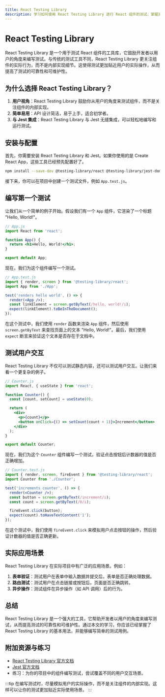 ```yaml
---
title: React Testing Library
description: 学习如何使用 React Testing Library 进行 React 组件的测试，掌握测试驱动开发的基本技能。
---
```


# React Testing Library

React Testing Library 是一个用于测试 React 组件的工具库，它鼓励开发者以用户的角度来编写测试。与传统的测试工具不同，React Testing Library 更关注组件的实际行为，而不是内部实现细节。这使得测试更加贴近用户的实际操作，从而提高了测试的可靠性和可维护性。

## 为什么选择 React Testing Library？

1. **用户视角**：React Testing Library 鼓励你从用户的角度来测试组件，而不是关注组件的内部实现。
2. **简单易用**：API 设计简洁，易于上手，适合初学者。
3. **与 Jest 集成**：React Testing Library 与 Jest 无缝集成，可以轻松地编写和运行测试。

## 安装与配置

首先，你需要安装 React Testing Library 和 Jest。如果你使用的是 Create React App，这些工具已经预先配置好了。

```bash
npm install --save-dev @testing-library/react @testing-library/jest-dom
```

接下来，你可以在项目中创建一个测试文件，例如 `App.test.js`。

## 编写第一个测试

让我们从一个简单的例子开始。假设我们有一个 `App` 组件，它渲染了一个标题 "Hello, World!"。

```jsx
// App.js
import React from 'react';

function App() {
  return <h1>Hello, World!</h1>;
}

export default App;
```

现在，我们为这个组件编写一个测试。

```jsx
// App.test.js
import { render, screen } from '@testing-library/react';
import App from './App';

test('renders hello world', () => {
  render(<App />);
  const linkElement = screen.getByText(/hello, world!/i);
  expect(linkElement).toBeInTheDocument();
});
```

在这个测试中，我们使用 `render` 函数来渲染 `App` 组件，然后使用 `screen.getByText` 来查找页面上的文本 "Hello, World!"。最后，我们使用 `expect` 断言来验证这个文本是否存在于文档中。

## 测试用户交互

React Testing Library 不仅可以测试静态内容，还可以测试用户交互。让我们来看一个更复杂的例子。

```jsx
// Counter.js
import React, { useState } from 'react';

function Counter() {
  const [count, setCount] = useState(0);

  return (
    <div>
      <p>{count}</p>
      <button onClick={() => setCount(count + 1)}>Increment</button>
    </div>
  );
}

export default Counter;
```

现在，我们为这个 `Counter` 组件编写一个测试，验证点击按钮后计数器的值是否正确增加。

```jsx
// Counter.test.js
import { render, screen, fireEvent } from '@testing-library/react';
import Counter from './Counter';

test('increments counter', () => {
  render(<Counter />);
  const button = screen.getByText(/increment/i);
  const count = screen.getByText(/0/i);

  fireEvent.click(button);
  expect(count).toHaveTextContent('1');
});
```

在这个测试中，我们使用 `fireEvent.click` 来模拟用户点击按钮的操作，然后验证计数器的值是否正确更新。

## 实际应用场景

React Testing Library 在实际项目中有广泛的应用场景。例如：

1. **表单验证**：测试用户在表单中输入数据并提交后，表单是否正确处理数据。
2. **路由测试**：测试用户在点击链接或按钮后，页面是否正确跳转。
3. **异步操作**：测试组件在异步操作（如 API 调用）后的行为。

## 总结

React Testing Library 是一个强大的工具，它帮助开发者以用户的角度来编写测试，从而提高测试的可靠性和可维护性。通过本文的学习，你应该已经掌握了 React Testing Library 的基本用法，并能够编写简单的测试用例。

## 附加资源与练习

- [React Testing Library 官方文档](https://testing-library.com/docs/react-testing-library/intro/)
- [Jest 官方文档](https://jestjs.io/docs/getting-started)
- 练习：为你的项目中的组件编写测试，尝试覆盖不同的用户交互场景。

:::tip
在编写测试时，尽量模拟用户的实际操作，而不是关注组件的内部实现。这样可以让你的测试更加贴近实际使用场景。
:::